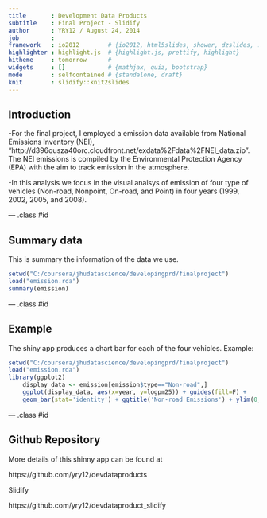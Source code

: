 ```yaml
---
title       : Development Data Products
subtitle    : Final Project - Slidify
author      : YRY12 / August 24, 2014
job         : 
framework   : io2012        # {io2012, html5slides, shower, dzslides, ...}
highlighter : highlight.js  # {highlight.js, prettify, highlight}
hitheme     : tomorrow      # 
widgets     : []            # {mathjax, quiz, bootstrap}
mode        : selfcontained # {standalone, draft}
knit        : slidify::knit2slides
---
```


## Introduction

-For the final project, I employed a emission data available from National Emissions Inventory (NEI), 
"http://d396qusza40orc.cloudfront.net/exdata%2Fdata%2FNEI_data.zip". The NEI emissions is compiled by the  Environmental Protection Agency (EPA) with the aim to track emission in the atmosphere.

-In this analysis we focus in the visual analsys of emission of four type of vehicles (Non-road, Nonpoint,  On-road, and Point) in four years (1999, 2002, 2005, and 2008).

--- .class #id

## Summary data
This is summary the information of the data we use.

```r
setwd("C:/coursera/jhudatascience/developingprd/finalproject")
load("emission.rda")
summary(emission)
```

--- .class #id

## Example

The shiny app produces a chart bar for each of the four vehicles. Example:

```r
setwd("C:/coursera/jhudatascience/developingprd/finalproject")
load("emission.rda")
library(ggplot2)
    display_data <- emission[emission$type=="Non-road",]
    ggplot(display_data, aes(x=year, y=logpm25)) + guides(fill=F) +
    geom_bar(stat='identity') + ggtitle('Non-road Emissions') + ylim(0, 20) 
```

--- .class #id

## Github Repository

More details of this shinny app can be found at

https://github.com/yry12/devdataproducts

Slidify

https://github.com/yry12/devdataproduct_slidify

